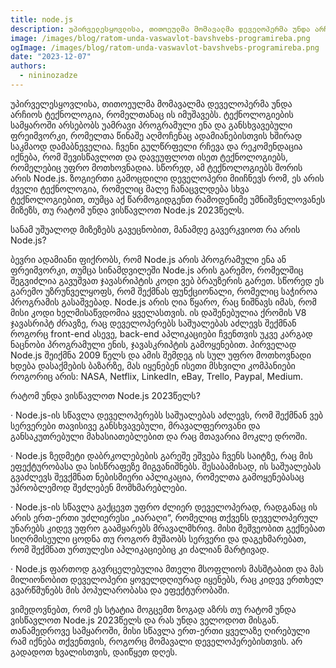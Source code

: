 ```yaml
---
title: node.js
description: უპირველესყოვლისა, თითოეულმა მომავალმა დეველოპერმა უნდა არჩიოს ტექნოლოგია, რომელთანაც ის იმუშავებს. 
image: /images/blog/ratom-unda-vaswavlot-bavshvebs-programireba.png
ogImage: /images/blog/ratom-unda-vaswavlot-bavshvebs-programireba.png
date: "2023-12-07"
authors:
  - nininozadze
---
```



უპირველესყოვლისა, თითოეულმა მომავალმა დეველოპერმა უნდა არჩიოს ტექნოლოგია, რომელთანაც ის იმუშავებს. ტექნოლოგიების სამყაროში არსებობს უამრავი პროგრამული ენა და განსხვავებული ფრეიმვორკი, რომელთა წინაშე აღმოჩენაც ადამიანებისთვის ხშირად საკმაოდ დამაბნეველია. ჩვენი გულწრფელი რჩევა და რეკომენდაცია იქნება, რომ შევისწავლოთ და დავეუფლოთ ისეთ ტექნოლოგიებს, რომელებიც უფრო მოთხოვნადია. სწორედ, ამ ტექნოლოგიებს შორის არის Node.js. ზოგიერთი გამოცდილი დეველოპერი მიიჩნევს რომ, ეს არის ძველი ტექნოლოგია, რომელიც მალე ჩანაცვლდება სხვა ტექნოლოგიებით, თუმცა აქ წარმოგიდგენთ რამოდენიმე უმნიშვნელოვანეს მიზეზს, თუ რატომ უნდა ვისწავლოთ Node.js 2023წელს.
 
სანამ უშუალოდ მიზეზებს გავეცნობით, მანამდე გავერკვიოთ რა არის Node.js?

ბევრი ადამიანი ფიქრობს, რომ Node.js არის პროგრამული ენა ან ფრეიმვორკი, თუმცა სინამდვილეში Node.js არის გარემო, რომელშიც შეგვიძლია გავუშვათ ჯავასრიპტის კოდი ვებ ბრაუზერის გარეთ. სწორედ ეს გარემო უზრუნველყოფს, რომ შექმნას ფუნქციონალი, რომელიც საჭიროა პროგრამის გასაშვებად. Node.js არის ღია წყარო, რაც ნიშნავს იმას, რომ მისი კოდი ხელმისაწვდომია ყველასთვის. ის დაშენებულია ქრომის V8 ჯავასრიპტ ძრავზე, რაც დეველოპერებს საშუალებას აძლევს შექმნან როგორც front-end ასევე, back-end აპლიკაციები ჩვენთვის უკვე კარგად ნაცნობი პროგრამული ენის, ჯავასკრიპტის გამოყენებით. პირველად Node.js შეიქმნა 2009 წელს და ამის შემდეგ ის სულ უფრო მოთხოვნადი ხდება დასაქმების ბაზარზე, მას იყენებენ ისეთი მსხვილი კომპანიები  როგორიც არის: NASA, Netflix, LinkedIn, eBay, Trello, Paypal, Medium.
 
რატომ უნდა ვისწავლოთ Node.js 2023წელს?

· Node.js-ის სწავლა დეველოპერებს საშუალებას აძლევს, რომ შექმნან ვებ სერვერები თავისივე განსხვავებული, მრავალფეროვანი და განსაკუთრებული მახასიათებლებით და რაც მთავარია მოკლე დროში.

· Node.js ზედმეტი დაბრკოლებების გარეშე ეშვება ჩვენს საიტზე, რაც მის ეფექტურობასა და სისწრაფეზე მიგვანიშნებს. შესაბამისად, ის საშუალებას გვაძლევს შევქმნათ ნებისმიერი აპლიკაცია, რომელთა გამოყენებასაც უპრობლემოდ შეძლებენ მომხმარებლები.

· Node.js-ის სწავლა გაქცევთ უფრო ძლიერ დეველოპერად, რადგანაც ის არის ერთ-ერთი უძლიერესი „იარაღი“, რომელიც თქვენს დეველოპერულ უნარებს კიდევ უფრო გაამყარებს მრავალმხრივ. მისი მეშვეობით გექნებათ სიღრმისეული ცოდნა თუ როგორ მუშაობს სერვერი და დაგეხმარებათ, რომ შექმნათ ურთულესი აპლიკაციებიც კი ძალიან მარტივად.  

· Node.js ფართოდ გავრცელებულია მთელი მსოფლიოს მასშტაბით და მას მილიონობით დეველოპერი ყოველდღიურად იყენებს, რაც კიდევ ერთხელ გვარწმუნებს მის პოპულარობასა და ეფექტურობაში.
 

ვიმედოვნებთ, რომ ეს სტატია მოგცემთ ზოგად აზრს თუ რატომ უნდა ვისწავლოთ Node.js 2023წელს და რას უნდა ველოდოთ მისგან. თანამედროვე სამყაროში, მისი სწავლა ერთ-ერთი ყველაზე ღირებული რამ იქნება თქვენთვის, როგორც მომავალი დეველოპერებისთვის. არ გადადოთ ხვალისთვის, დაიწყეთ დღეს.
 

